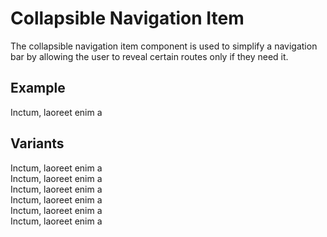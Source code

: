 

<Meta
  title="Components/Collapsible Navigation Item"
  component={CollapsibleNavItem}
/>

# Collapsible Navigation Item

The collapsible navigation item component is used to simplify a navigation bar by allowing the user to reveal certain routes only if they need it.

## Example

<Canvas>
  <Story name="Primary">
    <div id="example-container" style={{ width: "25%" }}>
      <CollapsibleNavItem title="Lorem ipsum dolor sit amet" titleUrl="/">
        Inctum, laoreet enim a
      </CollapsibleNavItem>
    </div>
  </Story>
</Canvas>

## Variants

<Canvas>
  <Story name="Disabled">
    <div id="example-container" style={{ width: "25%" }}>
      <CollapsibleNavItem
        title="Lorem ipsum dolor sit amet"
        titleUrl="/"
        disabled
      >
        Inctum, laoreet enim a
      </CollapsibleNavItem>
    </div>
  </Story>
</Canvas>

<Canvas>
  <Story name="Bordered">
    <div id="example-container" style={{ width: "25%" }}>
      <CollapsibleNavItem
        title="Lorem ipsum dolor sit amet"
        titleUrl="/"
        bordered
      >
        Inctum, laoreet enim a
      </CollapsibleNavItem>
    </div>
  </Story>
</Canvas>

<Canvas>
  <Story name="Defaulted open">
    <div id="example-container" style={{ width: "25%" }}>
      <CollapsibleNavItem
        title="Lorem ipsum dolor sit amet"
        titleUrl="/"
        defaultOpen
      >
        Inctum, laoreet enim a
      </CollapsibleNavItem>
    </div>
  </Story>
</Canvas>

<Canvas>
  <Story name="Self errors">
    <div id="example-container" style={{ width: "25%" }}>
      <CollapsibleNavItem
        title="Lorem ipsum dolor sit amet"
        titleUrl="/"
        selfErrorCount={1}
        childErrorCount={0}
      >
        Inctum, laoreet enim a
      </CollapsibleNavItem>
    </div>
  </Story>
</Canvas>

<Canvas>
  <Story name="Child errors">
    <div id="example-container" style={{ width: "25%" }}>
      <CollapsibleNavItem
        title="Lorem ipsum dolor sit amet"
        titleUrl="/"
        selfErrorCount={0}
        childErrorCount={1}
      >
        Inctum, laoreet enim a
      </CollapsibleNavItem>
    </div>
  </Story>
</Canvas>

<Canvas>
  <Story name="Self and child errors">
    <div id="example-container" style={{ width: "25%" }}>
      <CollapsibleNavItem
        title="Lorem ipsum dolor sit amet"
        titleUrl="/"
        childErrorCount={1}
        selfErrorCount={1}
      >
        Inctum, laoreet enim a
      </CollapsibleNavItem>
    </div>
  </Story>
</Canvas>
